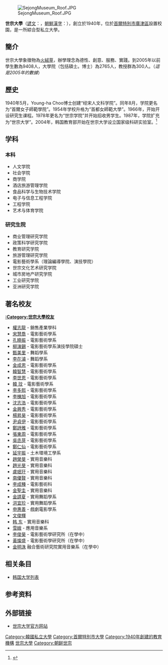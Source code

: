 {{University
|name = 世宗大學
|native_name = {{lang|ko|세종대학교}}、{{lang|ko|世宗大學校}}
|latin_name =
|image = SejongMuseum Front.jpg
|motto =
|established = 1940年
|type = 私立
|endowment =
|faculty =
|president = Park Woo-Hee
|students =
|undergrad =
|postgrad =
|doctoral =
|city = [[首尔|首尔]]
|state =
|country = {{Flag icon|South Korea}}[[韩国|韩国]] 
|campus = [[首爾|首爾]][[廣津區|廣津區]]
|mascot =
|religion =
|affiliations =
|footnotes =
|website = http://www.sejong.ac.kr
|address =
|telephone =
|colors = 世宗红{{color box|#c70026}}
|logo = [[File:SejongLogo.gif|160px]]
}}
{{Infobox Korean name
 |hangul = 세종대학교
 |hanja = 世宗大學校
 |rr = Sejong Daehakgyo
 |mr = Sejong Taehakkyo}}
[[File:SejongMuseum_Roof.JPG|thumb]]

'''世宗大學'''（[[諺文|諺文]]：{{lang|ko|세종대학교}}，[[朝鮮漢字|朝鮮漢字]]：{{lang|ko|世宗大學校}}），創立於1940年，位於[[首爾特別市|首爾特別市]][[廣津區|廣津區]]設置校園，是一所綜合型私立大學。

== 簡介 ==
世宗大學象徵物為[[火絨草|火絨草]]，辦學理念為德性、創意、服務、實踐。到2005年以前學生數為9408人，大學院（包括碩士。博士）為2765人，教授群為300人。（''這是2005年的數據''）

== 歷史 ==
1940年5月，Young-ha Choo博士创建“经宋人文科学院”。同年8月，学院更名为“首爾女子師範學院”。1954年学校升格为“首都女師範大學”。1966年，开始开设研究生课程。1978年更名为“世宗学院”并开始招收男学生。1987年，学院扩充为“世宗大学”。2004年，韩国教育部开始在世宗大学设立国家级科研实验室。<ref>{{Cite web |url=http://www.sejong.ac.kr/eng/01about/01about_03.html |title=世宗大学历史 |accessdate=2011-05-28 |archive-date=2011-09-13 |archive-url=https://web.archive.org/web/20110913163139/http://www.sejong.ac.kr/eng/01about/01about_03.html |dead-url=no }}</ref>

==学科==
===本科===
*人文学院
*社会学院
*商学院
*酒店旅游管理学院
*食品科学与生物技术学院
*电子与信息工程学院
*工程学院
*艺术与体育学院

===研究生院===
*商业管理研究学院
*政策科学研究学院
*教育研究学院
*旅游管理研究学院
*電影藝術學系（理論編導學院、演技學院）
*世宗文化艺术研究学院
*城市房地产研究学院
*工业研究学院
*亚洲研究学院

== 著名校友 ==
'''[[:Category:世宗大學校友|:Category:世宗大學校友]]'''
*[[權志龍|權志龍]] - 銷售產業學科
*[[宋慧喬|宋慧喬]] - 電影藝術學系
*[[孔曉振|孔曉振]] - 電影藝術學系
*[[柳演錫|柳演錫]] - 電影藝術學系演技學院碩士
*[[甄美里|甄美里]] - 舞蹈學系
*[[李在濬|李在濬]] - 舞蹈學系
*[[金成恩|金成恩]] - 電影藝術學系
*[[韓智慧|韓智慧]] - 電影藝術學系
*[[李世恩|李世恩]] - 電影藝術學系
*[[韓玟|韓 玟]] - 電影藝術學系
*[[李多熙|李多熙]] - 電影藝術學系
*[[李棟旭|李棟旭]] - 電影藝術學系
*[[沈志浩|沈志浩]] - 電影藝術學系
*[[金興秀|金興秀]] - 電影藝術學系
*[[MBLAQ|楊昇昊]] - 電影藝術學系
*[[尹貞伊|尹貞伊]] - 電影藝術學系
*[[鄭詩雅|鄭詩雅]] - 電影藝術學系
*[[張東周_(男演員)|張東周]] - 電影藝術學系
*[[吳丞芽|吳丞芽]] - 電影藝術學系
*[[鄭仁仙|鄭仁仙]] - 電影藝術學系
*[[延宇振|延宇振]] - 土木環境工學系
*[[Boyfriend_(男子團體)|趙榮旻]] - 實用音樂科
*[[Boyfriend_(男子團體)|趙光旻]] - 實用音樂科
*[[Boyfriend_(男子團體)|盧珉玗]] - 實用音樂科
*[[南優賢|南優賢]] - 實用音樂科
*[[李成種|李成種]] - 電影藝術科
*[[金聖圭|金聖圭]] - 實用音樂科
*[[金請夏|金請夏]] - 實用舞蹈學系
*[[宜珍_(SONAMOO)|洪宜珍]] - 實用舞蹈學系
*[[申惠善|申惠善]] - 戲劇電影學系
*[[文俊輝|文俊輝]]
*[[Dreamcatcher|韩 东]] - 實用音樂科
*[[雪娥|雪娥]] - 應用音樂系
*[[李俊昊|李俊昊]] - 電影藝術學研究所（在學中）
*[[黃燦盛|黃燦盛]] - 電影藝術學研究所（在學中）
*[[金明洙|金明洙]] 融合藝術研究院實用音樂系（在學中）

==相关条目==
*[[韩国大学列表|韩国大学列表]]

==参考资料==
{{reflist}}

==外部链接==
*[http://www.sejong.ac.kr 世宗大学官方网站]{{Wayback|url=http://www.sejong.ac.kr/ |date=20041013053041 }}

{{Colleges and universities in Seoul}}
{{亞洲AACSB認證大學}}

{{DEFAULTSORT:Sejong}}
[[Category:韓國私立大學|Category:韓國私立大學]]
[[Category:首爾特別市大學|Category:首爾特別市大學]]
[[Category:1940年創建的教育機構|Category:1940年創建的教育機構]]
[[Category:世宗大學|]]
[[Category:朝鲜世宗|Category:朝鲜世宗]]